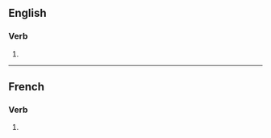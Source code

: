 {{also|internationalisés}}
==English==

===Verb===
{{head|en|verb form}}

# {{en-third-person singular of|internationalise}}

----

==French==

===Verb===
{{head|fr|verb form}}

# {{inflection of|fr|internationaliser||2|s|pres|ind//sub}}